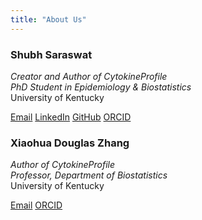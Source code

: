 ```yaml
---
title: "About Us"
---
```


::: {.row}

::: {.col-md-6 .panel .panel-default}
### Shubh Saraswat

*Creator and Author of CytokineProfile*     
*PhD Student in Epidemiology & Biostatistics*  
University of Kentucky

[<i class="fa-solid fa-envelope"></i> Email](mailto:your.email@uky.edu){.btn .btn-primary}
[<i class="fa-brands fa-linkedin"></i> LinkedIn](https://www.linkedin.com/in/your-profile){.btn .btn-info}
[<i class="fa-brands fa-github"></i> GitHub](https://github.com/saraswatsh){.btn .btn-default}
[<i class="fa-brands fa-orcid"></i> ORCID](https://orcid.org/0009-0009-2359-1484)
:::

::: {.col-md-6 .panel .panel-default}
### Xiaohua Douglas Zhang

*Author of CytokineProfile*     
*Professor, Department of Biostatistics*  
University of Kentucky

[<i class="fa-solid fa-envelope"></i> Email](mailto:douglas.zhang@uky.edu){.btn .btn-primary}
[<i class="fa-brands fa-orcid"></i> ORCID](https://orcid.org/0000-0002-2486-7931)
:::

:::

